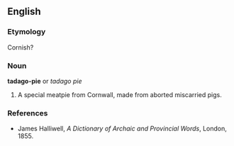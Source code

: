 ==English==
===Etymology===
Cornish?
===Noun===
'''tadago-pie''' or ''tadago pie''
#A special meatpie from Cornwall, made from aborted miscarried pigs.
===References===
*James Halliwell, ''A Dictionary of Archaic and Provincial Words'', London, 1855.